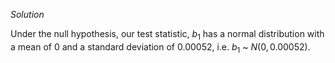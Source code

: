 
\color{blue}

*Solution* 

Under the null hypothesis, our test statistic, $b_1$ has a normal distribution with a mean of 0 and a standard deviation of 0.00052, i.e. $b_1$ ~ $N(0, 0.00052)$.

\color{black}

